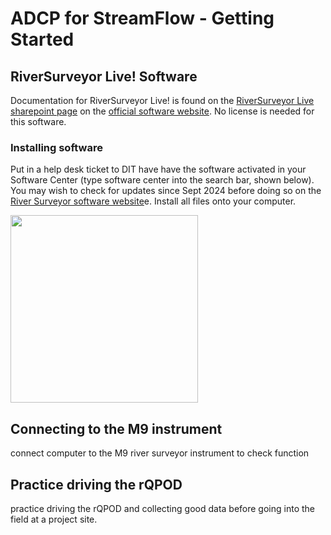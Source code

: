 # ADCP for StreamFlow - Getting Started

## RiverSurveyor Live! Software

Documentation for RiverSurveyor Live! is found on the [RiverSurveyor Live sharepoint page](https://cawaterboards.sharepoint.com/:f:/r/sites/WB-DWR-UASProgram/Shared%20Documents/01-Equipment/03-Manuals%20%26%20Instructions/Sontek_River_Surveyor_(ADCP)/Software/RiverSurveyorLive%20(stream%20flow)?csf=1&web=1&e=g31Hmm) on the [official software website](https://www.xylem.com/en-us/products--services/software/riversurveyor-live-rsl/). No license is needed for this software.

### Installing software

Put in a help desk ticket to DIT have have the software activated in your Software Center (type software center into the search bar, shown below). You may wish to check for updates since Sept 2024 before doing so on the [River Surveyor software website](https://www.xylem.com/en-us/products--services/software/riversurveyor-live-rsl/)e. Install all files onto your computer.

![](../images/softwarecenter.png){width="300"}

## Connecting to the M9 instrument

connect computer to the M9 river surveyor instrument to check function

## Practice driving the rQPOD 

practice driving the rQPOD and collecting good data before going into the field at a project site.
